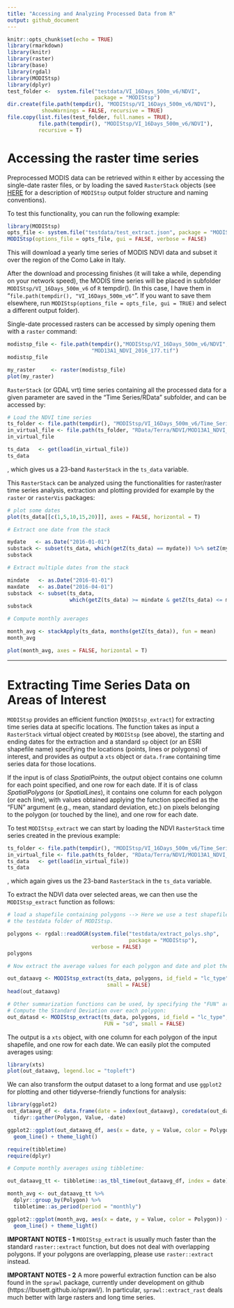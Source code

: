 ```yaml
---
title: "Accessing and Analyzing Processed Data from R"
output: github_document
---
```


```r
knitr::opts_chunk$set(echo = TRUE)
library(rmarkdown)
library(knitr)
library(raster)
library(base)
library(rgdal)
library(MODIStsp)
library(dplyr)
test_folder <-  system.file("testdata/VI_16Days_500m_v6/NDVI",
                            package = "MODIStsp")
dir.create(file.path(tempdir(), "MODIStsp/VI_16Days_500m_v6/NDVI"), 
           showWarnings = FALSE, recursive = TRUE)
file.copy(list.files(test_folder, full.names = TRUE),
          file.path(tempdir(), "MODIStsp/VI_16Days_500m_v6/NDVI"), 
          recursive = T)
```

# <i class="fa fa-arrow-circle-o-right" aria-hidden="true"></i> __Accessing the raster time series__

Preprocessed MODIS data can be retrieved within `R`  either by accessing the 
single-date raster files, or by loading the saved `RasterStack` objects (see 
[HERE](articles/output.html) for a description of `MODIStsp` output folder
structure and naming conventions).

To test this functionality, you can run the following example: 

```r
library(MODIStsp)
opts_file <- system.file("testdata/test_extract.json", package = "MODIStsp")
MODIStsp(options_file = opts_file, gui = FALSE, verbose = FALSE)
```

This will download a yearly time series of MODIS NDVI data and subset it over the
region of the Como Lake in Italy.

After the download and processing finishes (it will take a while, depending on your
network speed), the MODIS time series will be placed in subfolder `MODIStsp/VI_16Days_500m_v6` 
of `R` tempdir(). (In this case, I have them in "`file.path(tempdir(), "VI_16Days_500m_v6"`". 
If you want to save them elsewhere, run `MODIStsp(options_file = opts_file, gui = TRUE)`
and select a different output folder).

Single-date processed rasters can be accessed by simply opening them  with a
`raster` command: 

```R
modistsp_file <- file.path(tempdir(),"MODIStsp/VI_16Days_500m_v6/NDVI",
                           "MOD13A1_NDVI_2016_177.tif")
modistsp_file

my_raster     <- raster(modistsp_file)
plot(my_raster)
```

`RasterStack` (or GDAL vrt) time series containing all the processed data for a
given parameter are saved in the "Time Series/RData" subfolder, and can be accessed
by: 

```r
# Load the NDVI time series
ts_folder <- file.path(tempdir(), "MODIStsp/VI_16Days_500m_v6/Time_Series")
in_virtual_file <- file.path(ts_folder, "RData/Terra/NDVI/MOD13A1_NDVI_1_2016_353_2016_RData.RData")
in_virtual_file

ts_data   <- get(load(in_virtual_file))
ts_data
```

, which gives us a 23-band `RasterStack` in the `ts_data` variable.

This `RasterStack` can be analyzed using the functionalities for raster/raster 
time series analysis, extraction and plotting provided for example by the 
```raster``` or   ```rasterVis``` packages: 

```r
# plot some dates
plot(ts_data[[c(1,5,10,15,20)]], axes = FALSE, horizontal = T)

# Extract one date from the stack

mydate   <- as.Date("2016-01-01")
substack <- subset(ts_data, which(getZ(ts_data) == mydate)) %>% setZ(mydate)
substack  

# Extract multiple dates from the stack

mindate   <- as.Date("2016-01-01")
maxdate   <- as.Date("2016-04-01")
substack  <- subset(ts_data, 
                    which(getZ(ts_data) >= mindate & getZ(ts_data) <= maxdate))
substack  

# Compute monthly averages

month_avg <- stackApply(ts_data, months(getZ(ts_data)), fun = mean)
month_avg

plot(month_avg, axes = FALSE, horizontal = T)
```

________________________________________________________________________________

# <i class="fa fa-arrow-circle-o-right" aria-hidden="true"></i> __Extracting Time Series Data on Areas of Interest__

`MODIStsp` provides an efficient function (`MODIStsp_extract`) for extracting 
time series data at specific locations. The function takes as input a `RasterStack` 
virtual object created by `MODIStsp` (see above), the starting and ending dates 
for the extraction and a standard `sp` object (or an ESRI shapefile name) 
specifying the locations (points, lines or polygons) of interest, and provides 
as output a `xts` object or `data.frame` containing time series data for those
locations. 

If the input is of class _SpatialPoints_, the output object contains one column 
for each point specified, and one row for each date. If it is of class
_SpatialPolygons_ (or _SpatialLines_), it contains one column for each polygon 
(or each line), with values obtained applying the function specified as the "FUN" 
argument (e.g., mean, standard deviation, etc.) on pixels belonging to the polygon
(or touched by the line), and one row for each date. 

To test `MODIStsp_extract` we can start by loading the NDVI `RasterStack`
time series created in the previous example:

```r

ts_folder <- file.path(tempdir(), "MODIStsp/VI_16Days_500m_v6/Time_Series")
in_virtual_file <- file.path(ts_folder, "RData/Terra/NDVI/MOD13A1_NDVI_1_2016_353_2016_RData.RData")
ts_data   <- get(load(in_virtual_file))
ts_data
```

, which again gives us the 23-band `RasterStack` in the `ts_data` variable. 

To extract the NDVI data over selected areas, we can then use the `MODIStsp_extract`
function as follows: 

```r

# load a shapefile containing polygons --> Here we use a test shapefile in 
# the testdata folder of MODIStsp.

polygons <- rgdal::readOGR(system.file("testdata/extract_polys.shp",
                                       package = "MODIStsp"),
                           verbose = FALSE)
polygons

# Now extract the average values for each polygon and date and plot the results

out_dataavg <- MODIStsp_extract(ts_data, polygons, id_field = "lc_type", 
                                small = FALSE)
head(out_dataavg)

# Other summarization functions can be used, by specifying the "FUN" argument. 
# Compute the Standard Deviation over each polygon: 
out_datasd <- MODIStsp_extract(ts_data, polygons, id_field = "lc_type",
                               FUN = "sd", small = FALSE)

```

The output is a `xts` object, with one column for each polygon of the input 
shapefile, and one row for each date. We can easily plot the computed averages 
using: 

```r
library(xts)
plot(out_dataavg, legend.loc = "topleft")
```

We can also transform the output dataset to a long format and use `ggplot2` for
plotting and other tidyverse-friendly functions for analysis:

```r
library(ggplot2)
out_dataavg_df <- data.frame(date = index(out_dataavg), coredata(out_dataavg)) %>% 
  tidyr::gather(Polygon, Value, -date)

ggplot2::ggplot(out_dataavg_df, aes(x = date, y = Value, color = Polygon)) + 
  geom_line() + theme_light()

```

```r

require(tibbletime)
require(dplyr)

# Compute monthly averages using tibbletime: 

out_dataavg_tt <- tibbletime::as_tbl_time(out_dataavg_df, index = date) 

month_avg <- out_dataavg_tt %>% 
  dplyr::group_by(Polygon) %>% 
  tibbletime::as_period(period = "monthly")

ggplot2::ggplot(month_avg, aes(x = date, y = Value, color = Polygon)) + 
  geom_line() + theme_light()

```

**IMPORTANT NOTES - 1** `MODIStsp_extract` is usually much faster than the 
standard `raster::extract` function, but does not deal with overlapping polygons.
If your polygons are overlapping, please use `raster::extract` instead. 

**IMPORTANT NOTES - 2** A more powerful extraction function can be also found 
in the `sprawl` package, currently under development on github
(https://lbusett.github.io/sprawl/). In particular, `sprawl::extract_rast` deals
much better with large rasters and long time series. 

